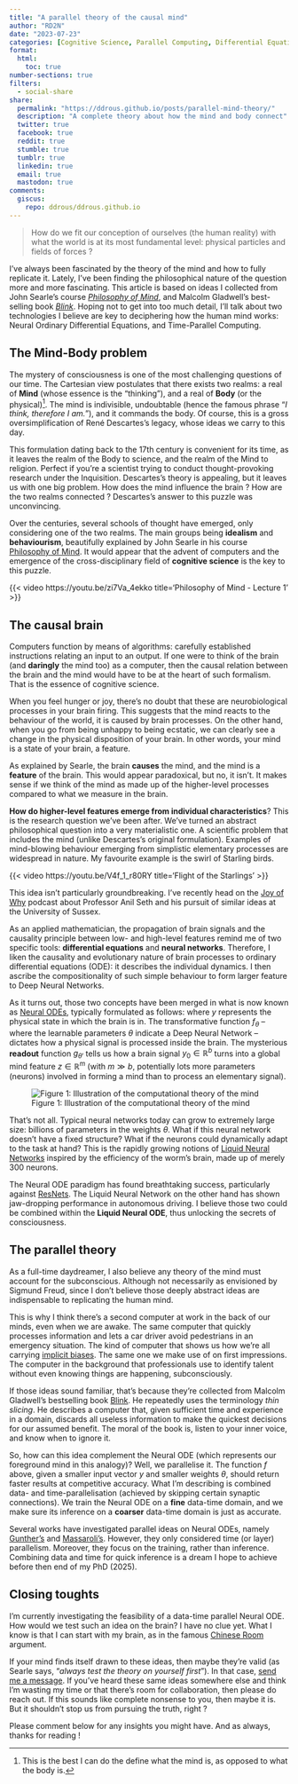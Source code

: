 ```yaml
---
title: "A parallel theory of the causal mind"
author: "RD2N"
date: "2023-07-23"
categories: [Cognitive Science, Parallel Computing, Differential Equations]
format:
  html:
    toc: true
number-sections: true
filters:
  - social-share
share:
  permalink: "https://ddrous.github.io/posts/parallel-mind-theory/"
  description: "A complete theory about how the mind and body connect"
  twitter: true
  facebook: true
  reddit: true
  stumble: true
  tumblr: true
  linkedin: true
  email: true
  mastodon: true
comments:
  giscus:
    repo: ddrous/ddrous.github.io
---
```



```{=html}
<blockquote cite="https://youtu.be/zi7Va_4ekko"> How do we fit our conception of ourselves (the human reality) with what the world is at its most fundamental level: physical particles and fields of forces ? </blockquote
```


I've always been fascinated by the theory of the mind and how to fully replicate it. Lately, I've been finding the philosophical nature of the question more and more fascinating. This article is based on ideas I collected from John Searle's course  [_Philosophy of Mind_](https://youtu.be/zi7Va_4ekko), and Malcolm Gladwell's best-selling book [_Blink_](https://www.audible.co.uk/pd/Blink-Audiobook/B004F2Z324). Hoping not to get into too much detail, I'll talk about two technologies I believe are key to deciphering how the human mind works: Neural Ordinary Differential Equations, and Time-Parallel Computing.



## The Mind-Body problem


The mystery of consciousness is one of the most challenging questions of our time. The Cartesian view postulates that there exists two realms: a real of __Mind__ (whose essence is the "thinking"), and a real of __Body__ (or the physical)[^1]. The mind is indivisible, undoubtable (hence the famous phrase "_I think, therefore I am._"), and it commands the body. Of course, this is a gross oversimplification of René Descartes's legacy, whose ideas we carry to this day.

This formulation dating back to the 17th century is convenient for its time, as it leaves the realm of the Body to science, and the realm of the Mind to religion. Perfect if you're a scientist trying to conduct thought-provoking research under the Inquisition. Descartes's theory is appealing, but it leaves us with one big problem. How does the mind influence the brain ? How are the two realms connected ? Descartes's answer to this puzzle was unconvincing.

Over the centuries, several schools of thought have emerged, only considering one of the two realms. The main groups being __idealism__ and __behaviourism__, beautifully explained by John Searle in his course [Philosophy of Mind](https://youtu.be/zi7Va_4ekko). It would appear that the advent of computers and the emergence of the cross-disciplinary field of __cognitive science__ is the key to this puzzle.

{{< video https://youtu.be/zi7Va_4ekko 
    title='Philosophy of Mind - Lecture 1' 
>}}


## The causal brain

Computers function by means of algorithms: carefully established instructions relating an input to an output. If one were to think of the brain (and __daringly__ the mind too) as a computer, then the causal relation between the brain and the mind would have to be at the heart of such formalism. That is the essence of cognitive science.

When you feel hunger or joy, there's no doubt that these are neurobiological processes in your brain firing. This suggests that the mind reacts to the behaviour of the world, it is caused by brain processes. On the other hand, when you go from being unhappy to being ecstatic, we can clearly see a change in the physical disposition of your brain. In other words, your mind is a state of your brain, a feature.

As explained by Searle, the brain **causes** the mind, and the mind is a **feature** of the brain. This would appear paradoxical, but no, it isn't. It makes sense if we think of the mind as made up of the higher-level processes compared to what we measure in the brain.

__How do higher-level features emerge from individual characteristics__? This is the research question we've been after. We've turned an abstract philosophical question into a very materialistic one. A scientific problem that includes the mind (unlike Descartes's original formulation). Examples of mind-blowing behaviour emerging from simplistic elementary processes are widespread in nature. My favourite example is the swirl of Starling birds. 

{{< video https://youtu.be/V4f_1_r80RY 
    title='Flight of the Starlings' 
>}}

::: {.callout-note}
This idea isn't particularly groundbreaking. I've recently head on the [Joy of Why](https://www.quantamagazine.org/tag/the-joy-of-why/) podcast about Professor Anil Seth and his pursuit of similar ideas at the University of Sussex.
:::


As an applied mathematician, the propagation of brain signals and the causality principle between low- and high-level features remind me of two specific tools: __differential equations__ and __neural networks__. Therefore, I liken the causality and evolutionary nature of brain processes to ordinary differential equations (ODE): it describes the individual dynamics. I then ascribe the compositionality of such simple behaviour to form larger feature to Deep Neural Networks.

As it turns out, those two concepts have been merged in what is now known as [Neural ODEs](https://proceedings.neurips.cc/paper_files/paper/2018/hash/69386f6bb1dfed68692a24c8686939b9-Abstract.html), typically formulated as follows:
\begin{align}
\frac{\text{d} y}{\text{d} t}(t) &= f_{\theta}(y,t), \qquad t \in ]t_0, t_f [ \\
y(t_0) &= y_0, \\
z(t) &= g_{\theta'}(\theta, y, y_0, t, t_0, t_f),
\end{align}
where $y$ represents the physical state in which the brain is in. The transformative function $f_{\theta}$ -- where the learnable parameters $\theta$ indicate a Deep Neural Network -- dictates how a physical signal is processed inside the brain. The mysterious **readout** function $g_{\theta'}$ tells us how a brain signal $y_0\in \mathbb{R}^b$ turns into a global mind feature $z \in \mathbb{R}^m$ (with $m\gg b$, potentially lots more parameters (neurons) involved in forming a mind than to process an elementary signal).

![Figure 1: Illustration of the computational theory of the mind](MindBodyProblem.png)


::: {.callout-note}
That's not all. Typical neural networks today can grow to extremely large size: billions of parameters in the weights $\theta$. What if this neural network doesn't have a fixed structure? What if the neurons could dynamically adapt to the task at hand? This is the rapidly growing notions of [Liquid Neural Networks](https://ojs.aaai.org/index.php/AAAI/article/view/16936) inspired by the efficiency of the worm's brain, made up of merely 300 neurons.
:::


The Neural ODE paradigm has found breathtaking success, particularly against [ResNets](https://openaccess.thecvf.com/content_cvpr_2016/html/He_Deep_Residual_Learning_CVPR_2016_paper.html). The Liquid Neural Network on the other hand has shown jaw-dropping performance in autonomous driving. I believe those two could be combined within the __Liquid Neural ODE__, thus unlocking the secrets of consciousness.



## The parallel theory 

As a full-time daydreamer, I also believe any theory of the mind must account for the subconscious. Although not necessarily as envisioned by Sigmund Freud, since I don't believe those deeply abstract ideas are indispensable to replicating the human mind.

This is why I think there's a second computer at work in the back of our minds, even when we are awake. The same computer that quickly processes information and lets a car driver avoid pedestrians in an emergency situation. The kind of computer that shows us how we're all carrying [implicit biases](https://implicit.harvard.edu/implicit/takeatest.html). The same one we make use of on first impressions. The computer in the background that professionals use to identify talent without even knowing things are happening, subconsciously.

If those ideas sound familiar, that's because they're collected from Malcolm Gladwell's bestselling book [Blink](https://www.audible.co.uk/pd/Blink-Audiobook/B004F2Z324). He repeatedly uses the terminology _thin slicing_. He describes a computer that, given sufficient time and experience in a domain, discards all useless information to make the quickest decisions for our assumed benefit. The moral of the book is, listen to your inner voice, and know when to ignore it.

So, how can this idea complement the Neural ODE (which represents our foreground mind in this analogy)? Well, we parallelise it. The function $f$ above, given a smaller input vector $y$ and smaller weights $\theta$, should return faster results at competitive accuracy. What I'm describing is combined data- and time-parallelisation (achieved by skipping certain synaptic connections). We train the Neural ODE on a __fine__ data-time domain, and we make sure its inference on a __coarser__ data-time domain is just as accurate.

Several works have investigated parallel ideas on Neural ODEs, namely [Gunther's](https://epubs.siam.org/doi/abs/10.1137/19M1247620) and [Massaroli's](https://proceedings.neurips.cc/paper/2021/hash/89b9c689a57b82e59074c6ba09aa394d-Abstract.html). However, they only considered time (or layer) parallelism. Moreover, they focus on the training, rather than inference. Combining data and time for quick inference is a dream I hope to achieve before then end of my PhD (2025).


## Closing toughts

I'm currently investigating the feasibility of a data-time parallel Neural ODE. How would we test such an idea on the brain?  I have no clue yet. What I know is that I can start with my brain, as in the famous [Chinese Room](https://plato.stanford.edu/entries/chinese-room/) argument.

If your mind finds itself drawn to these ideas, then maybe they're valid (as Searle says, "_always test the theory on yourself first_"). In that case, [send me a message](https://ddrous.github.io/about.html#contact-me). If you've heard these same ideas somewhere else and think I'm wasting my time or that there's room for collaboration, then please do reach out. If this sounds like complete nonsense to you, then maybe it is. But it shouldn't stop us from pursuing the truth, right ?

Please comment below for any insights you might have. And as always, thanks for reading !

[^1]: This is the best I can do the define what the mind is, as opposed to what the body is.
